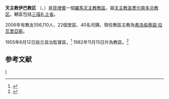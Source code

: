 {{Infobox Roman Catholic diocese
|Roman Catholic Diocese of = 天主教伊巴教区
|Latin name of diocese = Dioecesis Ibana
|image = Diocese of Iba coat of arms.svg
|caption = 
|location = [[菲律賓|菲律賓]]
|territory =三描礼士省
|population = 556,110
|rite = 拉丁禮
|patron =
|province = 天主教圣费尔南多总教区
|established = 1955年
|cathedral = 
|副主教座堂 =
|leadership = 主教
|website = 
|教宗 = 
|metropolitan =
|ordinary = 弗洛倫蒂諾‧拉瓦里亞斯
|coadjutor bishop =
|emeritus = 
}}
'''天主教伊巴教区''' （{{lang-la| Dioecesis Ibana}}、{{lang-tl|Diyosesis ng Iba}}）是[[菲律賓|菲律賓]]一個[[羅馬天主教|羅馬天主教]][[教區|教區]]，屬[[天主教圣费尔南多总教区|天主教圣费尔南多总教区]]。轄區包括[[三描礼士省|三描礼士省]]。

2006年有教友556,110人、22個堂區、40名司鐸。現任教區主教為[[弗洛倫蒂諾·拉瓦里亞斯|弗洛倫蒂諾·拉瓦里亞斯]]。

1955年6月12日設立自治監督區，<ref name="">{{cite journal
|journal=[[宗座公報|宗座公報]]
|publisher=梵蒂岡出版社
|date=1955年
|volume=47
|title=Venisse Christum
|page=708
|url=http://www.vatican.va/archive/aas/documents/AAS%2047%20%5B1955%5D%20-%20ocr.pdf
|access-date=2012-03-04
|archive-date=2020-02-02
|archive-url=https://web.archive.org/web/20200202032807/http://www.vatican.va/archive/aas/documents/AAS%2047%20%5B1955%5D%20-%20ocr.pdf
|dead-url=no
}}</ref> 1982年11月15日升為教區。<ref name="elevD">{{cite journal
|journal=[[宗座公報|宗座公報]]
|publisher=梵蒂岡出版社
|date=1983年
|volume=75
|title=Praelaturae Banguedensis, Ibana, luganensis, Kidapavanensis, Malaibalaiensis, Marbeliana, Sancti Iosephi de Antiquonia, Bayombongensis ad dioecesis dignitatem evehuntur
|page=357
|url=http://www.vatican.va/archive/aas/documents/AAS%2075%20%5B1983%5D%20I%20-%20ocr.pdf
|access-date=2012-03-05
|archive-date=2010-03-27
|archive-url=https://web.archive.org/web/20100327065750/http://www.vatican.va/archive/aas/documents/AAS%2075%20%5B1983%5D%20I%20-%20ocr.pdf
|dead-url=no
}}</ref>
==参考文献==
<div class="references-small">
<references></references>
</div>

[[Category:菲律賓天主教教區|I]]
{{菲律賓天主教教區}}